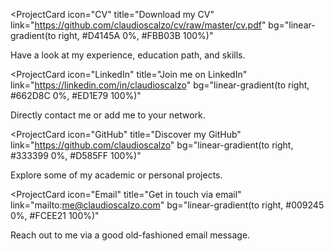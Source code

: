 <ProjectCard
  icon="CV"
  title="Download my CV"
  link="https://github.com/claudioscalzo/cv/raw/master/cv.pdf"
  bg="linear-gradient(to right, #D4145A 0%, #FBB03B 100%)"
>
  Have a look at my experience, education path, and skills.
</ProjectCard>

<ProjectCard
  icon="LinkedIn"
  title="Join me on LinkedIn"
  link="https://linkedin.com/in/claudioscalzo"
  bg="linear-gradient(to right, #662D8C 0%, #ED1E79 100%)"
>
  Directly contact me or add me to your network.
</ProjectCard>

<ProjectCard
  icon="GitHub"
  title="Discover my GitHub"
  link="https://github.com/claudioscalzo"
  bg="linear-gradient(to right, #333399 0%, #D585FF 100%)"
>
  Explore some of my academic or personal projects.
</ProjectCard>

<ProjectCard
  icon="Email"
  title="Get in touch via email"
  link="mailto:me@claudioscalzo.com"
  bg="linear-gradient(to right, #009245 0%, #FCEE21 100%)"
>
  Reach out to me via a good old-fashioned email message.
</ProjectCard>
